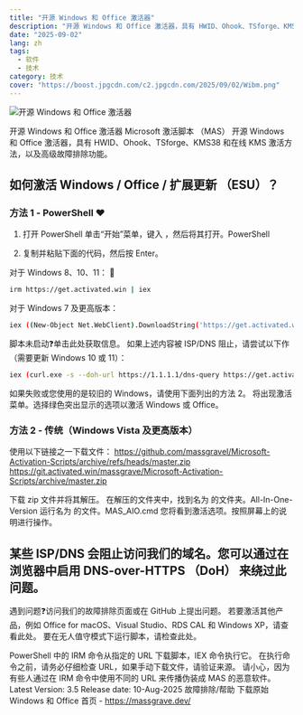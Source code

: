 ```yaml
---
title: "开源 Windows 和 Office 激活器"
description: "开源 Windows 和 Office 激活器，具有 HWID、Ohook、TSforge、KMS38 和在线 KMS 激活方法，以及高级故障排除功能。"
date: "2025-09-02"
lang: zh
tags:
  - 软件
  - 技术
category: 技术
cover: "https://boost.jpgcdn.com/c2.jpgcdn.com/2025/09/02/Wibm.png"
---
```



<Image
  src="https://boost.jpgcdn.com/c2.jpgcdn.com/2025/09/02/Wibm.png"
  alt="开源 Windows 和 Office 激活器"
  width={999}
  height={527}
  isArticleImage={true}
/>

开源 Windows 和 Office 激活器
Microsoft 激活脚本 （MAS）
开源 Windows 和 Office 激活器，具有 HWID、Ohook、TSforge、KMS38 和在线 KMS 激活方法，以及高级故障排除功能。

## 如何激活 Windows / Office / 扩展更新 （ESU）？

### 方法 1 - PowerShell ❤️

1. 打开 PowerShell
   单击“开始”菜单，键入 ，然后将其打开。PowerShell

2. 复制并粘贴下面的代码，然后按 Enter。

对于 Windows 8、10、11： 📌

```bash
irm https://get.activated.win | iex
```

对于 Windows 7 及更高版本：

```bash
iex ((New-Object Net.WebClient).DownloadString('https://get.activated.win'))
```

脚本未启动❓单击此处获取信息。
如果上述内容被 ISP/DNS 阻止，请尝试以下作（需要更新 Windows 10 或 11）：

```bash
iex (curl.exe -s --doh-url https://1.1.1.1/dns-query https://get.activated.win | Out-String)
```

如果失败或您使用的是较旧的 Windows，请使用下面列出的方法 2。
将出现激活菜单。选择绿色突出显示的选项以激活 Windows 或 Office。

### 方法 2 - 传统（Windows Vista 及更高版本）

使用以下链接之一下载文件：
https://github.com/massgravel/Microsoft-Activation-Scripts/archive/refs/heads/master.zip
https://git.activated.win/massgrave/Microsoft-Activation-Scripts/archive/master.zip

下载 zip 文件并将其解压。
在解压的文件夹中，找到名为 的文件夹。All-In-One-Version
运行名为 的文件。MAS_AIO.cmd
您将看到激活选项。按照屏幕上的说明进行操作。

## 某些 ISP/DNS 会阻止访问我们的域名。您可以通过在浏览器中启用 DNS-over-HTTPS （DoH） 来绕过此问题。

遇到问题❓访问我们的故障排除页面或在 GitHub 上提出问题。
若要激活其他产品，例如 Office for macOS、Visual Studio、RDS CAL 和 Windows XP，请查看此处。
要在无人值守模式下运行脚本，请检查此处。

PowerShell 中的 IRM 命令从指定的 URL 下载脚本，IEX 命令执行它。
在执行命令之前，请务必仔细检查 URL，如果手动下载文件，请验证来源。
请小心，因为有些人通过在 IRM 命令中使用不同的 URL 来传播伪装成 MAS 的恶意软件。
Latest Version: 3.5
Release date: 10-Aug-2025
故障排除/帮助
下载原始 Windows 和 Office
首页 - https://massgrave.dev/
